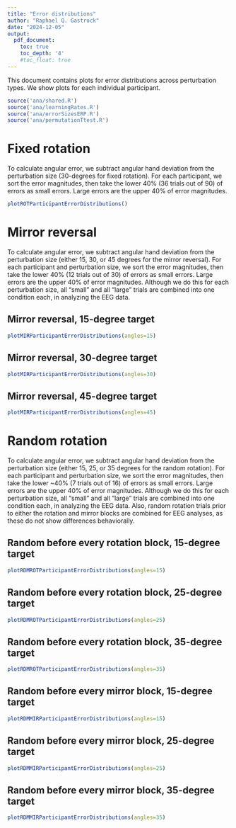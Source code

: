 ---
title: "Error distributions"
author: "Raphael Q. Gastrock"
date: "2024-12-05"
output: 
  pdf_document:
    toc: true
    toc_depth: '4'
    #toc_float: true
---

This document contains plots for error distributions across perturbation types. We show plots for each individual participant.

```{r, warning=FALSE, message=FALSE}
source('ana/shared.R')
source('ana/learningRates.R')
source('ana/errorSizesERP.R')
source('ana/permutationTtest.R')
```

# Fixed rotation

To calculate angular error, we subtract angular hand deviation from the perturbation size (30-degrees for fixed rotation). For each participant, we sort the error magnitudes, then take the lower 40% (36 trials out of 90) of errors as small errors. Large errors are the upper 40% of error magnitudes.

```{r}
plotROTParticipantErrorDistributions()
```

# Mirror reversal

To calculate angular error, we subtract angular hand deviation from the perturbation size (either 15, 30, or 45 degrees for the mirror reversal). For each participant and perturbation size, we sort the error magnitudes, then take the lower 40% (12 trials out of 30) of errors as small errors. Large errors are the upper 40% of error magnitudes. Although we do this for each perturbation size, all "small" and all "large" trials are combined into one condition each, in analyzing the EEG data.

## Mirror reversal, 15-degree target
```{r}
plotMIRParticipantErrorDistributions(angles=15)
```

## Mirror reversal, 30-degree target
```{r}
plotMIRParticipantErrorDistributions(angles=30)
```

## Mirror reversal, 45-degree target
```{r}
plotMIRParticipantErrorDistributions(angles=45)
```

# Random rotation

To calculate angular error, we subtract angular hand deviation from the perturbation size (either 15, 25, or 35 degrees for the random rotation). For each participant and perturbation size, we sort the error magnitudes, then take the lower ~40% (7 trials out of 16) of errors as small errors. Large errors are the upper 40% of error magnitudes. Although we do this for each perturbation size, all "small" and all "large" trials are combined into one condition each, in analyzing the EEG data. Also, random rotation trials prior to either the rotation and mirror blocks are combined for EEG analyses, as these do not show differences behaviorally.

## Random before every rotation block, 15-degree target
```{r}
plotRDMROTParticipantErrorDistributions(angles=15)
```

## Random before every rotation block, 25-degree target
```{r}
plotRDMROTParticipantErrorDistributions(angles=25)
```

## Random before every rotation block, 35-degree target
```{r}
plotRDMROTParticipantErrorDistributions(angles=35)
```

## Random before every mirror block, 15-degree target
```{r}
plotRDMMIRParticipantErrorDistributions(angles=15)
```

## Random before every mirror block, 25-degree target
```{r}
plotRDMMIRParticipantErrorDistributions(angles=25)
```

## Random before every mirror block, 35-degree target
```{r}
plotRDMMIRParticipantErrorDistributions(angles=35)
```




